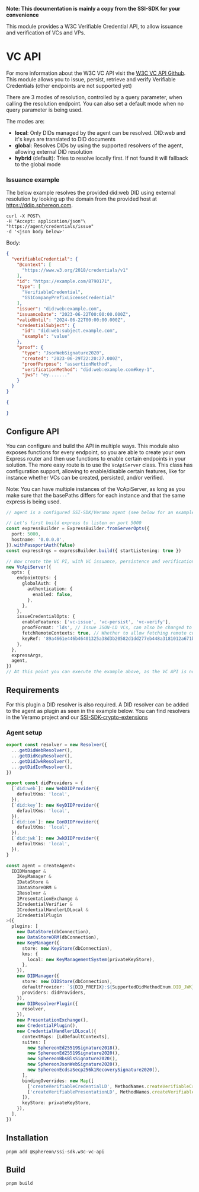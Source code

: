 **Note: This documentation is mainly a copy from the SSI-SDK for your convenience**

This module provides a W3C Verifiable Credential API, to allow issuance and verification of VCs and VPs.

# VC API

For more information about the W3C VC API visit
the [W3C VC API Github](https://w3c-ccg.github.io/vc-api/).
This module allows you to issue, persist, retrieve and verify Verifiable Credentials (other endpoints are not supported yet)

There are 3 modes of resolution, controlled by a query parameter, when calling the resolution endpoint. You can also set
a default mode when no query parameter is being used.

The modes are:

- **local**: Only DIDs managed by the agent can be resolved. DID:web and it's keys are translated to DID documents
- **global**: Resolves DIDs by using the supported resolvers of the agent, allowing external DID resolution
- **hybrid** (default): Tries to resolve locally first. If not found it will fallback to the global mode

### Issuance example

The below example resolves the provided did:web DID using external resolution by looking up the domain from the provided
host at https://ddip.sphereon.com.

```shell
curl -X POST\
-H "Accept: application/json"\
"https://agent/credentials/issue"
-d '<json body below>'
```
Body:
```json
{
  "verifiableCredential": {
    "@context": [
      "https://www.w3.org/2018/credentials/v1"
    ],
    "id": "https://example.com/8790171",
    "type": [
      "VerifiableCredential",
      "GS1CompanyPrefixLicenseCredential"
    ],
    "issuer": "did:web:example.com",
    "issuanceDate": "2023-06-22T00:00:00.000Z",
    "validUntil": "2024-06-22T00:00:00.000Z",
    "credentialSubject": {
      "id": "did:web:subject.example.com",
      "example": "value"
    },
    "proof": {
      "type": "JsonWebSignature2020",
      "created": "2023-06-29T22:20:27.000Z",
      "proofPurpose": "assertionMethod",
      "verificationMethod": "did:web:example.com#key-1",
      "jws": "ey......."
    }
  }
}
```

```json
{

}
```


## Configure API

You can configure and build the API in multiple ways. This module also exposes functions for every endpoint, so you are
able to create your own Express router and then use functions to enable certain endpoints in your solution. The more
easy route is to use the `VcApiServer` class. This class has configuration support, allowing to enable/disable
certain features, like for instance whether VCs can be created, persisted, and/or verified.

Note: You can have multiple instances of the VcApiServer, as long as you make sure that the basePaths differs
for each instance and that the same express is being used.

```typescript
// agent is a configured SSI-SDK/Veramo agent (see below for an example)

// Let's first build express to listen on port 5000
const expressBuilder = ExpressBuilder.fromServerOpts({
  port: 5000,
  hostname: '0.0.0.0',
}).withPassportAuth(false)
const expressArgs = expressBuilder.build({ startListening: true })

// Now create the VC PI, with VC issuance, persistence and verification enabled and authentication disabled
new VcApiServer({
  opts: {
    endpointOpts: {
      globalAuth: {
        authentication: {
          enabled: false,
        },
      },
    },
    issueCredentialOpts: {
      enableFeatures: ['vc-issue', 'vc-persist', 'vc-verify'],
      proofFormat: 'lds', // Issue JSON-LD VCs, can also be changed to `jwt`
      fetchRemoteContexts: true, // Whether to allow fetching remote contexts, mainly used when verifying VCs
      keyRef: '89a4661e446b46401325a38d3b20582d1dd277eb448a3181012a671b7ae15837', // The key to use when signing VCs
    },
  },
  expressArgs,
  agent,
})
// At this point you can execute the example above, as the VC API is now listening on port 5000
```

## Requirements

For this plugin a DID resolver is also required. A DID resolver can be added to the agent as plugin as seen in the
example below. You can find resolvers in the Veramo project and our
[SSI-SDK-crypto-extensions](https://github.com/Sphereon-Opensource/SSI-SDK-crypto-extensions.git)

### Agent setup

```typescript
export const resolver = new Resolver({
  ...getDidWebResolver(),
  ...getDidKeyResolver(),
  ...getDidJwkResolver(),
  ...getDidIonResolver(),
})

export const didProviders = {
  [`did:web`]: new WebDIDProvider({
    defaultKms: 'local',
  }),
  [`did:key`]: new KeyDIDProvider({
    defaultKms: 'local',
  }),
  [`did:ion`]: new IonDIDProvider({
    defaultKms: 'local',
  }),
  [`did:jwk`]: new JwkDIDProvider({
    defaultKms: 'local',
  }),
}

const agent = createAgent<
  IDIDManager &
    IKeyManager &
    IDataStore &
    IDataStoreORM &
    IResolver &
    IPresentationExchange &
    ICredentialVerifier &
    ICredentialHandlerLDLocal &
    ICredentialPlugin
>({
  plugins: [
    new DataStore(dbConnection),
    new DataStoreORM(dbConnection),
    new KeyManager({
      store: new KeyStore(dbConnection),
      kms: {
        local: new KeyManagementSystem(privateKeyStore),
      },
    }),
    new DIDManager({
      store: new DIDStore(dbConnection),
      defaultProvider: `${DID_PREFIX}:${SupportedDidMethodEnum.DID_JWK}`,
      providers: didProviders,
    }),
    new DIDResolverPlugin({
      resolver,
    }),
    new PresentationExchange(),
    new CredentialPlugin(),
    new CredentialHandlerLDLocal({
      contextMaps: [LdDefaultContexts],
      suites: [
        new SphereonEd25519Signature2018(),
        new SphereonEd25519Signature2020(),
        new SphereonBbsBlsSignature2020(),
        new SphereonJsonWebSignature2020(),
        new SphereonEcdsaSecp256k1RecoverySignature2020(),
      ],
      bindingOverrides: new Map([
        ['createVerifiableCredentialLD', MethodNames.createVerifiableCredentialLDLocal],
        ['createVerifiablePresentationLD', MethodNames.createVerifiablePresentationLDLocal],
      ]),
      keyStore: privateKeyStore,
    }),
  ],
})
```

## Installation

```shell
pnpm add @sphereon/ssi-sdk.w3c-vc-api
```

## Build

```shell
pnpm build
```